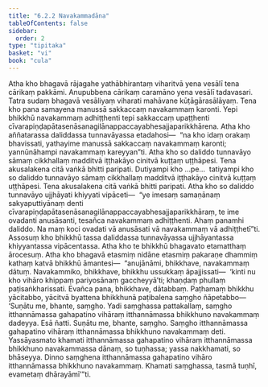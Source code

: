 ```yaml
---
title: "6.2.2 Navakammadāna"
tableOfContents: false
sidebar:
  order: 2
type: "tipitaka"
basket: "vi"
book: "cula"
---
```



<DynamicBreadcrumb />

<Division number="308" book="cula" e="ch" v="4" p="307">

<Paragraph number="1330" book="cula">
Atha kho bhagavā rājagahe yathābhirantaṃ viharitvā yena vesālī tena cārikaṃ pakkāmi. Anupubbena cārikaṃ caramāno yena vesālī tadavasari. Tatra sudaṃ bhagavā vesāliyaṃ viharati mahāvane kūṭāgārasālāyaṃ. Tena kho pana samayena manussā sakkaccaṃ navakammaṃ karonti. Yepi bhikkhū navakammaṃ adhiṭṭhenti tepi sakkaccaṃ upaṭṭhenti cīvarapiṇḍapātasenāsanagilānappaccayabhesajjaparikkhārena. Atha kho aññatarassa daliddassa tunnavāyassa etadahosi—  “na kho idaṃ orakaṃ bhavissati, yathayime manussā sakkaccaṃ navakammaṃ karonti; yannūnāhampi navakammaṃ kareyyan”ti. Atha kho so daliddo tunnavāyo sāmaṃ cikkhallaṃ madditvā iṭṭhakāyo cinitvā kuṭṭaṃ uṭṭhāpesi. Tena akusalakena citā vaṅkā bhitti paripati. Dutiyampi kho …pe…  tatiyampi kho so daliddo tunnavāyo sāmaṃ cikkhallaṃ madditvā iṭṭhakāyo cinitvā kuṭṭaṃ uṭṭhāpesi. Tena akusalakena citā vaṅkā bhitti paripati. Atha kho so daliddo tunnavāyo ujjhāyati khiyyati vipāceti—  “ye imesaṃ samaṇānaṃ sakyaputtiyānaṃ denti cīvarapiṇḍapātasenāsanagilānappaccayabhesajjaparikkhāraṃ, te ime ovadanti anusāsanti, tesañca navakammaṃ adhiṭṭhenti. Ahaṃ panamhi daliddo. Na maṃ koci ovadati vā anusāsati vā navakammaṃ vā adhiṭṭhetī”ti.
</Paragraph>

<Paragraph number="1331" book="cula">
Assosuṃ kho bhikkhū tassa daliddassa tunnavāyassa ujjhāyantassa khiyyantassa vipācentassa. Atha kho te bhikkhū bhagavato etamatthaṃ ārocesuṃ. Atha kho bhagavā etasmiṃ nidāne etasmiṃ pakaraṇe dhammiṃ kathaṃ katvā bhikkhū āmantesi—  “anujānāmi, bhikkhave, navakammaṃ dātuṃ. Navakammiko, bhikkhave, bhikkhu ussukkaṃ āpajjissati—  ‘kinti nu kho vihāro khippaṃ pariyosānaṃ gaccheyyā’ti; khaṇḍaṃ phullaṃ paṭisaṅkharissati. Evañca pana, bhikkhave, dātabbaṃ. Paṭhamaṃ bhikkhu yācitabbo, yācitvā byattena bhikkhunā paṭibalena saṃgho ñāpetabbo—
</Paragraph>

</Division>
<Division number="309" book="cula" e="ch" v="4" p="308">

<Paragraph number="1332" book="cula">
‘Suṇātu me, bhante, saṃgho. Yadi saṃghassa pattakallaṃ, saṃgho itthannāmassa gahapatino vihāraṃ itthannāmassa bhikkhuno navakammaṃ dadeyya. Esā ñatti.
</Paragraph>

<Paragraph number="1333" book="cula">
Suṇātu me, bhante, saṃgho. Saṃgho itthannāmassa gahapatino vihāraṃ itthannāmassa bhikkhuno navakammaṃ deti. Yassāyasmato khamati itthannāmassa gahapatino vihāraṃ itthannāmassa bhikkhuno navakammassa dānaṃ, so tuṇhassa; yassa nakkhamati, so bhāseyya.
</Paragraph>

<Paragraph number="1334" book="cula">
Dinno saṃghena itthannāmassa gahapatino vihāro itthannāmassa bhikkhuno navakammaṃ. Khamati saṃghassa, tasmā tuṇhī, evametaṃ dhārayāmī’”ti.
</Paragraph>
</Division>